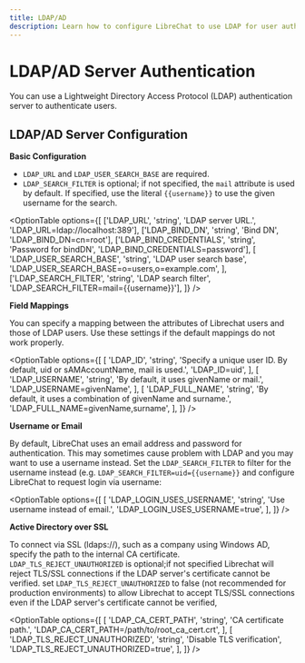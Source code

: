 ```yaml
---
title: LDAP/AD
description: Learn how to configure LibreChat to use LDAP for user authentication.
---
```


# LDAP/AD Server Authentication

You can use a Lightweight Directory Access Protocol (LDAP) authentication server to authenticate users.

## LDAP/AD Server Configuration

**Basic Configuration**

- `LDAP_URL` and `LDAP_USER_SEARCH_BASE` are required.
- `LDAP_SEARCH_FILTER` is optional; if not specified, the `mail` attribute is used by default. If specified, use the literal `{{username}}` to use the given username for the search.

<OptionTable
  options={[
    ['LDAP_URL', 'string', 'LDAP server URL.', 'LDAP_URL=ldap://localhost:389'],
    ['LDAP_BIND_DN', 'string', 'Bind DN', 'LDAP_BIND_DN=cn=root'],
    ['LDAP_BIND_CREDENTIALS', 'string', 'Password for bindDN', 'LDAP_BIND_CREDENTIALS=password'],
    [
      'LDAP_USER_SEARCH_BASE',
      'string',
      'LDAP user search base',
      'LDAP_USER_SEARCH_BASE=o=users,o=example.com',
    ],
    ['LDAP_SEARCH_FILTER', 'string', 'LDAP search filter', 'LDAP_SEARCH_FILTER=mail={{username}}'],
  ]}
/>

**Field Mappings**

You can specify a mapping between the attributes of Librechat users and those of LDAP users. Use these settings if the default mappings do not work properly.

<OptionTable
  options={[
    [
      'LDAP_ID',
      'string',
      'Specify a unique user ID. By default, uid or sAMAccountName, mail is used.',
      'LDAP_ID=uid',
    ],
    [
      'LDAP_USERNAME',
      'string',
      'By default, it uses givenName or mail.',
      'LDAP_USERNAME=givenName',
    ],
    [
      'LDAP_FULL_NAME',
      'string',
      'By default, it uses a combination of givenName and surname.',
      'LDAP_FULL_NAME=givenName,surname',
    ],
  ]}
/>

**Username or Email**

By default, LibreChat uses an email address and password for authentication.
This may sometimes cause problem with LDAP and you may want to use a username instead.
Set the `LDAP_SEARCH_FILTER` to filter for the username instead (e.g. `LDAP_SEARCH_FILTER=uid={{username}}`
and configure LibreChat to request login via username:

<OptionTable
  options={[
    [
      'LDAP_LOGIN_USES_USERNAME',
      'string',
      'Use username instead of email.',
      'LDAP_LOGIN_USES_USERNAME=true',
    ],
  ]}
/>

**Active Directory over SSL**

To connect via SSL (ldaps://), such as a company using Windows AD, specify the path to the internal CA certificate.
`LDAP_TLS_REJECT_UNAUTHORIZED` is optional;if not specified Librechat will reject TLS/SSL connections if the LDAP server's certificate cannot be verified.
set `LDAP_TLS_REJECT_UNAUTHORIZED` to false (not recommended for production environments)
to allow Librechat to accept TLS/SSL connections even if the LDAP server's certificate cannot be verified,

<OptionTable
  options={[
    [
      'LDAP_CA_CERT_PATH',
      'string',
      'CA certificate path.',
      'LDAP_CA_CERT_PATH=/path/to/root_ca_cert.crt',
    ],
    [
      'LDAP_TLS_REJECT_UNAUTHORIZED',
      'string',
      'Disable TLS verification',
      'LDAP_TLS_REJECT_UNAUTHORIZED=true',
    ],
  ]}
/>
